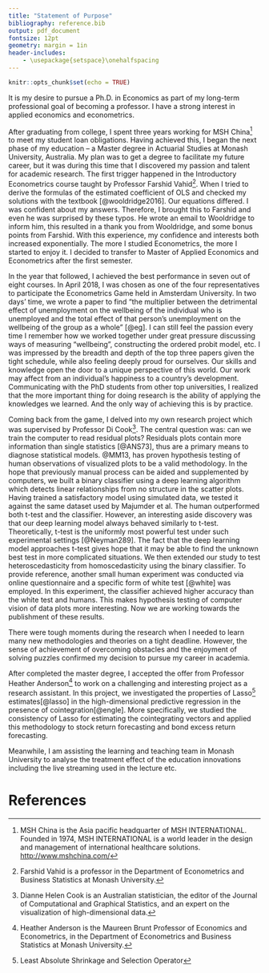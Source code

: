 ```yaml
---
title: "Statement of Purpose"
bibliography: reference.bib
output: pdf_document
fontsize: 12pt
geometry: margin = 1in
header-includes:
    - \usepackage{setspace}\onehalfspacing
---
```


<!-- set font to Times New Roman font
change title format
add space between footnotes and text
add professor before names-->

```r
knitr::opts_chunk$set(echo = TRUE)
```

It is my desire to pursue a Ph.D. in Economics as part of my long-term professional goal of becoming a professor. I have a strong interest in applied economics and econometrics. <!--I have aligned my academic pursuits as such.--> 

After graduating from college, I spent three years working for MSH China[^1] to meet my student loan obligations. Having achieved this, I began the next phase of my education – a Master degree in Actuarial Studies at Monash University, Australia. My plan was to get a degree to facilitate my future career, but it was during this time that I discovered my passion and talent for academic research. The first trigger happened in the Introductory Econometrics course taught by Professor Farshid Vahid[^2]. <!--  I was fascinated by the idea of the Ordinary Least Squares estimates. I wondered why we choose to minimize the sum of squared errors over all other possibilites.  --> When I tried to derive the formulas of the estimated coefficient of OLS and checked my solutions with the textbook [@wooldridge2016]. Our equations differed. I was confident about my answers. <!-- despite the authority and popularity of the textbook--> Therefore, I brought this to Farshid and even he was surprised by these typos. He wrote an email to Wooldridge to inform him, this resulted in a thank you from Wooldridge, and some bonus points from Farshid. With this experience, my confidence and interests both increased exponentially. <!-- Eager to learn more about Econometrics,--> The more I studied Econometrics, the more I started to enjoy it. I decided to transfer to Master of Applied Economics and Econometrics after the first semester. 

In the year that followed, I achieved the best performance in seven out of eight courses. In April 2018, I was chosen as one of the four representatives to participate the Econometrics Game held in Amsterdam University. <!-- from here --> In two days' time, we wrote a paper to find "the multiplier between the detrimental effect of unemployment on the wellbeing of the individual who is unemployed and the total effect of that person’s unemployment on the wellbeing of the group as a whole" [@eg]. I can still feel the passion every time I remember how we worked together under great pressure discussing ways of measuring "wellbeing", constructing the ordered probit model, etc. I was impressed by the breadth and depth of the top three papers given the tight schedule, while also feeling deeply proud for ourselves. Our skills and knowledge open the door to a unique perspective of this world. Our work may affect from an individual's happiness to a country's development. Communicating with the PhD students from other top universities,<!-- I was infected by their enthusiasm for research and --> I realized that the more important thing for doing research is the ability of applying the knowledges we learned. And the only way of achieving this is by practice.<!--to here -->

Coming back from the game, I delved into my own research project which was supervised by Professor Di Cook[^3]. The central question was: can we train the computer to read residual plots? Residuals plots contain more information than single statistics [@ANS73], thus are a primary means to diagnose statistical models. @MM13, has proven hypothesis testing of human observations of visualized plots to be a valid methodology. <!-- Their findings have been supported by a large database of human experiments.--> In the hope that previously manual process can be aided and supplemented by computers, we built a binary classifier using a deep learning algorithm which detects linear relationships from no structure in the scatter plots. Having trained a satisfactory model using simulated data, we tested it against the same dataset used by Majumder et al. The human outperformed both t-test and the classifier. However, an interesting aside discovery was that our deep learning model always behaved similarly to t-test. Theoretically, t-test is the uniformly most powerful test under such experimental settings [@Neyman289]. The fact that the deep learning model approaches t-test gives hope that it may be able to find the unknown best test in more complicated situations. We then extended our study to test heteroscedasticity from homoscedasticity using the binary classifier. To provide reference, another small human experiment was conducted via online questionnaire and a specific form of white test [@white] was employed. In this experiment, the classifier achieved higher accuracy than the white test and humans. This makes hypothesis testing of computer vision of data plots more interesting. Now we are working towards the publishment of these results.

There were tough moments during the research when I needed to learn many new methodologies and theories on a tight deadline. However, the sense of achievement of overcoming obstacles and the enjoyment of solving puzzles confirmed my decision to pursue my career in academia.  

After completed the master degree, I accepted the offer from Professor Heather Anderson[^4] to work on a challenging and interesting project as a research assistant. In this project, we investigated the properties of Lasso[^5] estimates[@lasso] in the high-dimensional predictive regression in the presence of cointegration[@engle]. More specifically, we studied the consistency of Lasso for estimating the cointegrating vectors and applied this methodology to stock return forecasting and bond excess return forecasting. 

Meanwhile, I am assisting the learning and teaching team in Monash University to analyse the treatment effect of the education innovations including the live streaming used in the lecture etc.


<!-- Footnotes --> 
[^1]: MSH China is the Asia pacific headquarter of MSH INTERNATIONAL. Founded in 1974, MSH INTERNATIONAL is a world leader in the design and management of international healthcare solutions. <http://www.mshchina.com/>
[^2]: Farshid Vahid is a professor in the Department of Econometrics and Business Statistics at Monash University.
[^3]: Dianne Helen Cook is an Australian statistician, the editor of the Journal of Computational and Graphical Statistics, and an expert on the visualization of high-dimensional data.
[^4]: Heather Anderson is the Maureen Brunt Professor of Economics and Econometrics, in the Department of Econometrics and Business Statistics at Monash University.
[^5]: Least Absolute Shrinkage and Selection Operator







# References





